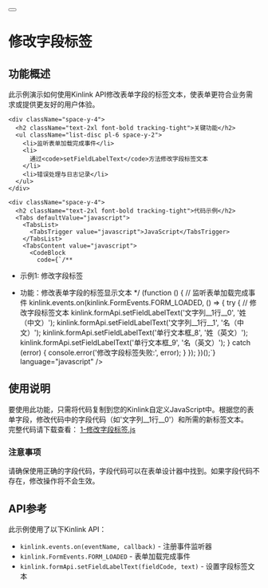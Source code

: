 
<div className="container py-6 lg:py-10">
  <div className="flex items-center gap-4 mb-8">
    <Link href="/examples">
      <Button variant="outline" size="icon">
        <ArrowLeft className="h-4 w-4" />
      </Button>
    </Link>
    <h1 className="text-3xl font-bold tracking-tight">修改字段标签</h1>
  </div>

  <div className="my-8 space-y-6">
    <div className="space-y-4">
      <h2 className="text-2xl font-bold tracking-tight">功能概述</h2>
      <div>
        此示例演示如何使用Kinlink
        API修改表单字段的标签文本，使表单更符合业务需求或提供更友好的用户体验。
      </div>
    </div>

    <div className="space-y-4">
      <h2 className="text-2xl font-bold tracking-tight">关键功能</h2>
      <ul className="list-disc pl-6 space-y-2">
        <li>监听表单加载完成事件</li>
        <li>
          通过<code>setFieldLabelText</code>方法修改字段标签文本
        </li>
        <li>错误处理与日志记录</li>
      </ul>
    </div>

    <div className="space-y-4">
      <h2 className="text-2xl font-bold tracking-tight">代码示例</h2>
      <Tabs defaultValue="javascript">
        <TabsList>
          <TabsTrigger value="javascript">JavaScript</TabsTrigger>
        </TabsList>
        <TabsContent value="javascript">
          <CodeBlock 
            code={`/**
 * 示例1: 修改字段标签
 * 功能：修改表单字段的标签显示文本
 */
(function () {
  // 监听表单加载完成事件
  kinlink.events.on(kinlink.FormEvents.FORM_LOADED, () => {
    try {
      // 修改字段标签文本
      kinlink.formApi.setFieldLabelText('文字列__1行__0', '姓（中文）');
      kinlink.formApi.setFieldLabelText('文字列__1行__1', '名（中文）');
      kinlink.formApi.setFieldLabelText('单行文本框_8', '姓（英文）');
      kinlink.formApi.setFieldLabelText('单行文本框_9', '名（英文）');
    } catch (error) {
      console.error('修改字段标签失败:', error);
    }
  });
})();`} 
            language="javascript" 
          />
        </TabsContent>
      </Tabs>
    </div>

    <div className="space-y-4">
      <h2 className="text-2xl font-bold tracking-tight">使用说明</h2>
      <div>
        要使用此功能，只需将代码复制到您的Kinlink自定义JavaScript中。根据您的表单字段，修改代码中的字段代码（如'文字列__1行__0'）和所需的新标签文本。
      </div>
      <div>
        完整代码请下载查看：
        <a
          href="/samplesCodes/1-修改字段标签.js"
          className="text-blue-600 hover:underline ml-1"
          download="1-修改字段标签.js"
        >
          1-修改字段标签.js
        </a>
      </div>
      <div className="p-4 border rounded-md bg-yellow-50 border-yellow-200">
        <h3 className="font-semibold text-yellow-800">注意事项</h3>
        <div className="text-yellow-800">
          请确保使用正确的字段代码，字段代码可以在表单设计器中找到。如果字段代码不存在，修改操作将不会生效。
        </div>
      </div>
    </div>

    <div className="space-y-4">
      <h2 className="text-2xl font-bold tracking-tight">API参考</h2>
      <div>此示例使用了以下Kinlink API：</div>
      <ul className="list-disc pl-6 space-y-2">
        <li>
          <code>kinlink.events.on(eventName, callback)</code> -
          注册事件监听器
        </li>
        <li>
          <code>kinlink.FormEvents.FORM_LOADED</code> - 表单加载完成事件
        </li>
        <li>
          <code>kinlink.formApi.setFieldLabelText(fieldCode, text)</code> -
          设置字段标签文本
        </li>
      </ul>
    </div>
  </div>
</div> 